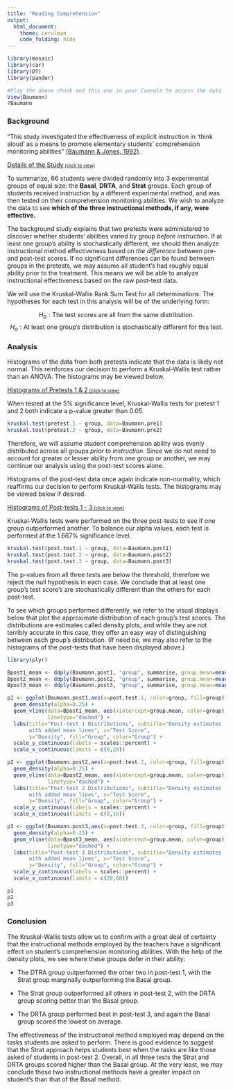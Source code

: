 ```yaml
---
title: "Reading Comprehension"
output: 
  html_document:
    theme: cerulean
    code_folding: hide
---
```


<script type="text/javascript">
 function showhide(id) {
    var e = document.getElementById(id);
    e.style.display = (e.style.display == 'block') ? 'none' : 'block';
 }
</script>

```r
library(mosaic)
library(car)
library(DT)
library(pander)
```

```r
#Play the above chunk and this one in your Console to access the data
View(Baumann)
?Baumann
```

### Background

"This study investigated the effectiveness of explicit instruction in 'think aloud' as a means to promote elementary students' comprehension monitoring abilities" [(Baumann & Jones, 1992)](http://jlr.sagepub.com/content/24/2/143.full.pdf).


<a href="javascript:showhide('abstract')">Details of the Study<span style="font-size:8pt;">&nbsp;(click to view)</span></a>

<div id="abstract" style="display:none;">

The following explanation of the experiment comes directly from the original research article [(Baumann & Jones, 1992)](http://jlr.sagepub.com/content/24/2/143.full.pdf).

<div style="padding-left:30px; padding-right:30px;">

Fourth-grade students from an elementary school in a rural midwestern community participated in the study. The school had adopted a team teaching plan, and three fourth-grade teachers shared an open classroom area. The teachers grouped the students for reading instruction across the three classes according to reading ability. One teacher each worked with a high [ability reading group], [one teacher worked with a] middle [ability group], and [the other teacher worked with the] low reading [ability] group. All groups used basal reading materials and were formed at the beginning of the school year on the basis of standardized achievement test data, prior performance in the basal reading program, and teacher judgment.

Sixty-eight of the 72 students in the fourth-grade team participated in the study; the four nonparticipating students were mainstreamed special education students for whom the instructional materials were considered to be too frustrating to read. The 68 students were assigned randomly to one of the three experimental groups (Strat = 23 students; DRTA = 23 students; Basal = 22 students). Because of illness and transfer to another school, incomplete data were obtained for one subject each from the Strat and DRTA groups. Thus, the final sample consisted of 66 students, 32 girls and 34 boys.

Posttests 1-3 were group-administered, quantitative measures obtained
for all students in the sample. Posttest 1 was an error detection test. Posttest 2 was a comprehension monitoring questionnaire. Posttest 3 was a modified cloze test. To statistically account for students'
preexperimental differences in comprehension monitoring abilities, two pretests were constructed, administered, and used as covariates in data analyses for Posttests 1-3.

Pretest 1. The first pretest involved an error detection task designed to evaluate students' preintervention ability to monitor their comprehension.... Students were provided the following directions which were printed on the pretest and read aloud by the experimenter: 'Read the story carefully. Try to understand it as you read. There will be 16 sentences that do not belong in the story. Look for them as you read. Ask yourself, "What does not make sense in this story?" Underline the 16 sentences that do not make sense. Check your work when you are finished. If you cannot read a
word, raise your hand, and we will help you.' Preceding Pretest 1, students were given a brief practice exercise that required them to identify obvious intruded sentences in two short texts. Pretest 1 was scored by calculating the number of correctly identified intruded sentences.

Pretest 2. The second pretest queried students about the strategies they believed to be useful in promoting their understanding of stories. In this pretest, modeled after an instrument developed by Schmitt (1988, 1990), the students were presented with 15 multiple-choice items like the following:

<div style="padding-left:15px;">
When I read, it is a good idea to:

A. sound out words I don't know.

B. make some guesses about what will happen in the story.

C. make a list of all the details in the story.

D. look up new words in the dictionary.

</div>

Posttest 1: Error detection test. Posttest 1 was the same in form as Pretest 1: with 16 intruded sentences lexically consistent at a local level but semantically inconsistent at a global level. 

Posttest 2: Comprehension monitoring questionnaire. Posttest 2, consisting of 18 items, was a slightly expanded version of Pretest 2. 

Posttest 3: Degrees of Reading Power. The Degrees of Reading Power (DRP)
(1986) is a standardized, commercially produced instrument that employs a modified cloze format (words are deleted from a selection and for each omission the student selects the most appropriate word from a list of five). According to the authors, DRP tests "are holistic measures of how well the messages within text are understood. . . . DRP tests focus measurement on determining how well students process or construct meaning from paragraphs as they read through a selection" (DRP Handbook, 1986, p. 1). Thus, the DRP, at one level, is a general reading comprehension assessment tool.

</div>

The data for this study are contained in the `Baumann` dataset.

</div>


To summarize, 66 students were divided randomly into 3 experimental groups of equal size: the **Basal**, **DRTA**, and **Strat** groups. Each group of students received instruction by a different experimental method, and was then tested on their comprehension monitoring abilities. We wish to analyze the data to see **which of the three instructional methods, if any, were effective.**

The background study explains that two pretests were administered to discover whether students' abilities varied by group *before instruction*. If at least one group's ability is stochastically different, we should then analyze instructional method effectiveness based on *the difference* between pre- and post-test scores. If no significant differences can be found between groups in the pretests, we may assume all student's had roughly equal ability prior to the treatment. This means we will be able to analyze instructional effectiveness based on the raw post-test data.

We will use the Kruskal-Wallis Rank Sum Test for all determinations. The hypotheses for each test in this analysis will be of the underlying form:

$$
  H_0: \text{The test scores are all from the same distribution.}
$$
$$
  H_a: \text{At least one group's distribution is stochastically different for this test.}
$$

### Analysis

Histograms of the data from both pretests indicate that the data is likely not normal. This reinforces our decision to perform a Kruskal-Wallis test rather than an ANOVA. The histograms may be viewed below.

<a href="javascript:showhide('prehistograms')">Histograms of Pretests 1 & 2<span style="font-size:8pt;">&nbsp;(click to view)</span></a>

<div id="prehistograms" style="display:none;">

```r
Baumann.pre1 <- subset(Baumann, select = c(group, pretest.1))
Baumann.pre2 <- subset(Baumann, select = c(group, pretest.2))

bpre1 <- ggplot(Baumann.pre1, aes(x=pretest.1, fill=group)) + 
  geom_histogram(alpha=0.5, bins = 15) +
  facet_grid(.~group) + 
  labs(title="Pretest 1 Histograms", x="Test Score",
       y="Count", fill="Group", color="Group")

bpre2 <- ggplot(Baumann.pre2, aes(x=pretest.2, fill=group)) + 
  geom_histogram(alpha=0.5, bins = 15) +
  facet_grid(.~group) + 
  labs(title="Pretest 2 Histograms", x="Test Score",
       y="Count", fill="Group", color="Group")

bpre1
bpre2
```

</div>

When tested at the 5% significance level, Kruskal-Wallis tests for pretest 1 and 2 both indicate a p-value greater than 0.05. 

```r
kruskal.test(pretest.1 ~ group, data=Baumann.pre1)
kruskal.test(pretest.2 ~ group, data=Baumann.pre2)
```

\newline

\newline Therefore, we will assume student comprehension ability was evenly distributed across all groups *prior to instruction*. Since we do not need to account for greater or lesser ability from one group or another, we may continue our analysis using the post-test scores alone.

Histograms of the post-test data once again indicate non-normality, which reaffirms our decision to perform Kruskal-Wallis tests. The histograms may be viewed below if desired.

<a href="javascript:showhide('posthistograms')">Histograms of Post-tests 1 - 3<span style="font-size:8pt;">&nbsp;(click to view)</span></a>

<div id="posthistograms" style="display:none;">

```r
Baumann.post1 <- subset(Baumann, select = c(group, post.test.1))
Baumann.post2 <- subset(Baumann, select = c(group, post.test.2))
Baumann.post3 <- subset(Baumann, select = c(group, post.test.3))

bpost1 <- ggplot(Baumann.post1, aes(x=post.test.1, fill=group)) + 
  geom_histogram(alpha=0.5, bins = 15) +
  facet_grid(.~group) + 
  labs(title="Post-test 1 Histograms", x="Test Score",
       y="Count", fill="Group", color="Group")

bpost2 <- ggplot(Baumann.post2, aes(x=post.test.2, fill=group)) + 
  geom_histogram(alpha=0.5, bins = 15) +
  facet_grid(.~group) + 
  labs(title="Post-test 2 Histograms", x="Test Score",
       y="Count", fill="Group", color="Group")

bpost3 <- ggplot(Baumann.post3, aes(x=post.test.3, fill=group)) + 
  geom_histogram(alpha=0.5, bins = 15) +
  facet_grid(.~group) + 
  labs(title="Post-test 3 Histograms", x="Test Score",
       y="Count", fill="Group", color="Group")

bpost1
bpost2
bpost3
```

</div>

Kruskal-Wallis tests were performed on the three post-tests to see if one group outperformed another. To balance our alpha values, each test is performed at the 1.667% significance level.

```r
kruskal.test(post.test.1 ~ group, data=Baumann.post1)
kruskal.test(post.test.2 ~ group, data=Baumann.post2)
kruskal.test(post.test.3 ~ group, data=Baumann.post3)
```

\newline

\newline The p-values from all three tests are below the threshold, therefore we reject the null hypothesis in each case. We conclude that at least one group's test score's are stochastically different than the others for each post-test. 

To see which groups performed differently, we refer to the visual displays below that plot the approximate distribution of each group's test scores. The distributions are estimates called density plots, and while they are not terribly accurate in this case, they offer an easy way of distinguishing between each group's distribution. (If need be, we may also refer to the histograms of the post-tests that have been displayed above.)

```r
library(plyr)

Bpost1_mean <- ddply(Baumann.post1, "group", summarise, group.mean=mean(post.test.1))
Bpost2_mean <- ddply(Baumann.post2, "group", summarise, group.mean=mean(post.test.2))
Bpost3_mean <- ddply(Baumann.post3, "group", summarise, group.mean=mean(post.test.3))

p1 <- ggplot(Baumann.post1,aes(x=post.test.1, color=group, fill=group)) + 
  geom_density(alpha=0.25) + 
  geom_vline(data=Bpost1_mean, aes(xintercept=group.mean, color=group),
             linetype="dashed") +
  labs(title="Post-test 1 Distributions", subtitle="Density estimates 
       with added mean lines", x="Test Score",
       y="Density", fill="Group", color="Group") +
  scale_y_continuous(labels = scales::percent) +
  scale_x_continuous(limits = c(0,20))

p2 <- ggplot(Baumann.post2,aes(x=post.test.2, color=group, fill=group)) + 
  geom_density(alpha=0.25) + 
  geom_vline(data=Bpost2_mean, aes(xintercept=group.mean, color=group),
             linetype="dashed") +
  labs(title="Post-test 2 Distributions", subtitle="Density estimates 
       with added mean lines", x="Test Score",
       y="Density", fill="Group", color="Group") +
  scale_y_continuous(labels = scales::percent) +
  scale_x_continuous(limits = c(0,16))

p3 <- ggplot(Baumann.post3,aes(x=post.test.3, color=group, fill=group)) + 
  geom_density(alpha=0.25) + 
  geom_vline(data=Bpost3_mean, aes(xintercept=group.mean, color=group),
             linetype="dashed") +
  labs(title="Post-test 3 Distributions", subtitle="Density estimates 
       with added mean lines", x="Test Score",
       y="Density", fill="Group", color="Group") +
  scale_y_continuous(labels = scales::percent) +
  scale_x_continuous(limits = c(20,60))

p1
p2
p3
```

### Conclusion

The Kruskal-Wallis tests allow us to confirm with a great deal of certainty that the instructional methods employed by the teachers have a significant effect on student's comprehension monitoring abilities. With the help of the density plots, we see where these groups defer in their ability:

* The DTRA group outperformed the other two in post-test 1, with the Strat group marginally outperforming the Basal group.

* The Strat group outperformed all others in post-test 2, with the DRTA group scoring better than the Basal group.

* The DRTA group performed best in post-test 3, and again the Basal group scored the lowest on average.

The effectiveness of the instructional method employed may depend on the tasks students are asked to perform. There is good evidence to suggest that the Strat approach helps students best when the tasks are like those asked of students in post-test 2. Overall, in all three tests the Strat and DRTA groups scored higher than the Basal group. At the very least, we may conclude these two instructional methods have a greater impact on student's than that of the Basal method.

